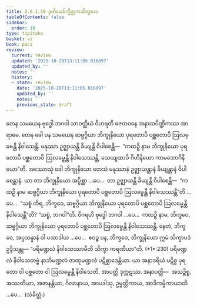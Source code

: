 ```yaml
---
title: 2.6.1.10 ဒုတိယော်က္ခိတ္တကသိက္ခာပဒ
tableOfContents: false
sidebar:
  order: 10
type: tipitaka
basket: vi
book: paci
review:
  current: review
  updated: '2025-10-20T13:11:05.016897'
  updated_by: ''
  notes: ''
  history:
  - state: review
    date: '2025-10-20T13:11:05.016897'
    updated_by: ''
    notes: ''
    previous_state: draft
---
```



<DynamicBreadcrumb />


<ReviewStatus review={frontmatter.review} showDetails={true} />

<HypothesisAnnotation frontmatter={frontmatter} />

<Division number="1240" book="paci" e="ch" v="2" p="468">

<Paragraph number="3563" book="paci">
တေန သမယေန ဗုဒ္ဓေါ ဘဂဝါ သာဝတ္ထိယံ ဝိဟရတိ ဇေတဝနေ အနာထပိဏ္ဍိကဿ အာရာမေ. တေန ခေါ ပန သမယေန ဆဗ္ဗဂ္ဂိယာ ဘိက္ခုနိယော ပုရတောပိ ပစ္ဆတောပိ ဩလမ္ဗေန္တီ နိဝါသေန္တိ. မနုဿာ ဥဇ္ဈာယန္တိ ခိယျန္တိ ဝိပါစေန္တိ—  “ကထဉှိ နာမ ဘိက္ခုနိယော ပုရတောပိ ပစ္ဆတောပိ ဩလမ္ဗေန္တီ နိဝါသေဿန္တိ, သေယျထာပိ ဂိဟိနိယော ကာမဘောဂိနိယော”တိ.
</Paragraph>

<Paragraph number="3564" book="paci">
အဿောသုံ ခေါ ဘိက္ခုနိယော တေသံ မနုဿာနံ ဥဇ္ဈာယန္တာနံ ခိယျန္တာနံ ဝိပါစေန္တာနံ. ယာ တာ ဘိက္ခုနိယော အပ္ပိစ္ဆာ …ပေ…  တာ ဥဇ္ဈာယန္တိ ခိယျန္တိ ဝိပါစေန္တိ—  “ကထဉှိ နာမ ဆဗ္ဗဂ္ဂိယာ ဘိက္ခုနိယော ပုရတောပိ ပစ္ဆတောပိ ဩလမ္ဗေန္တီ နိဝါသေဿန္တီ”တိ …ပေ…  “သစ္စံ ကိရ, ဘိက္ခဝေ, ဆဗ္ဗဂ္ဂိယာ ဘိက္ခုနိယော ပုရတောပိ ပစ္ဆတောပိ ဩလမ္ဗေန္တီ နိဝါသေန္တီ”တိ? “သစ္စံ, ဘဂဝါ”တိ. ဝိဂရဟိ ဗုဒ္ဓေါ ဘဂဝါ …ပေ…  ကထဉှိ နာမ, ဘိက္ခဝေ, ဆဗ္ဗဂ္ဂိယာ ဘိက္ခုနိယော ပုရတောပိ ပစ္ဆတောပိ ဩလမ္ဗေန္တီ နိဝါသေဿန္တိ. နေတံ, ဘိက္ခဝေ, အပ္ပသန္နာနံ ဝါ ပသာဒါယ …ပေ…  ဧဝဉ္စ ပန, ဘိက္ခဝေ, ဘိက္ခုနိယော ဣမံ သိက္ခာပဒံ ဥဒ္ဒိသန္တု—
</Paragraph>

<Paragraph number="3565" book="paci">
<Emphasis>“ပရိမဏ္ဍလံ နိဝါသေဿာမီတိ သိက္ခာ ကရဏီယာ”</Emphasis>တိ. (*1*:<Emphasis>230</Emphasis>)
</Paragraph>

<Paragraph number="3566" book="paci">
ပရိမဏ္ဍလံ နိဝါသေတဗ္ဗံ နာဘိမဏ္ဍလံ ဇာဏုမဏ္ဍလံ ပဋိစ္ဆာဒေန္တိယာ. ယာ အနာဒရိယံ ပဋိစ္စ ပုရတော ဝါ ပစ္ဆတော ဝါ ဩလမ္ဗေန္တီ နိဝါသေတိ, အာပတ္တိ ဒုက္ကဋဿ.
</Paragraph>

<Paragraph number="3567" book="paci">
အနာပတ္တိ—  အသဉ္စိစ္စ, အဿတိယာ, အဇာနန္တိယာ, ဂိလာနာယ, အာပဒါသု, ဥမ္မတ္တိကာယ, အာဒိကမ္မိကာယာတိ …ပေ…  (သံခိတ္တံ.)
</Paragraph>
</Division>